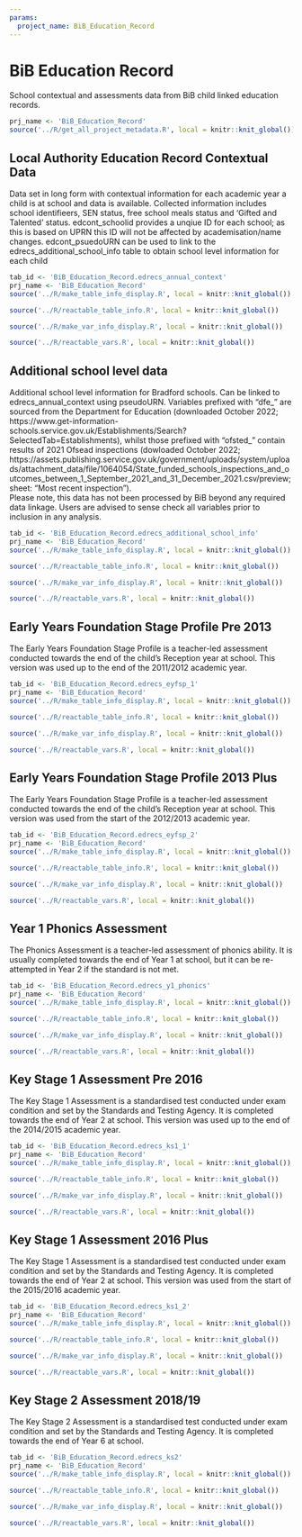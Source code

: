 ```yaml
---
params:
  project_name: BiB_Education_Record
---
```






# BiB Education Record


School contextual and assessments data from BiB child linked education records.



```r
prj_name <- 'BiB_Education_Record'
source('../R/get_all_project_metadata.R', local = knitr::knit_global())
```





## Local Authority Education Record Contextual Data


Data set in long form with contextual information for each academic year a child is at school and data is available. Collected information includes school identifieers, SEN status, free school meals status and 'Gifted and Talented' status. edcont_schoolid provides a unqiue ID for each school; as this is based on UPRN this ID will not be affected by academisation/name changes. edcont_psuedoURN can be used to link to the edrecs_additional_school_info table to obtain school level information  for each child



```r
tab_id <- 'BiB_Education_Record.edrecs_annual_context'
prj_name <- 'BiB_Education_Record'
source('../R/make_table_info_display.R', local = knitr::knit_global())
```



```r
source('../R/reactable_table_info.R', local = knitr::knit_global())
```



```r
source('../R/make_var_info_display.R', local = knitr::knit_global())
```



```r
source('../R/reactable_vars.R', local = knitr::knit_global())
```





## Additional school level data


Additional school level information for Bradford schools. Can be linked to edrecs_annual_context using pseudoURN. Variables prefixed with "dfe_" are sourced from the Department for Education (downloaded October 2022; https://www.get-information-schools.service.gov.uk/Establishments/Search?SelectedTab=Establishments), whilst those prefixed with "ofsted_" contain results of 2021 Ofsead inspections (dowloaded October 2022; https://assets.publishing.service.gov.uk/government/uploads/system/uploads/attachment_data/file/1064054/State_funded_schools_inspections_and_outcomes_between_1_September_2021_and_31_December_2021.csv/preview; sheet: "Most recent inspection"). <br> Please note, this data has not been processed by BiB beyond any required data linkage. Users are advised to sense check all variables prior to inclusion in any analysis.



```r
tab_id <- 'BiB_Education_Record.edrecs_additional_school_info'
prj_name <- 'BiB_Education_Record'
source('../R/make_table_info_display.R', local = knitr::knit_global())
```



```r
source('../R/reactable_table_info.R', local = knitr::knit_global())
```



```r
source('../R/make_var_info_display.R', local = knitr::knit_global())
```



```r
source('../R/reactable_vars.R', local = knitr::knit_global())
```





## Early Years Foundation Stage Profile Pre 2013


The Early Years Foundation Stage Profile is a teacher-led assessment conducted towards the end of the child's Reception year at school. This version was used up to the end of the 2011/2012 academic year.



```r
tab_id <- 'BiB_Education_Record.edrecs_eyfsp_1'
prj_name <- 'BiB_Education_Record'
source('../R/make_table_info_display.R', local = knitr::knit_global())
```



```r
source('../R/reactable_table_info.R', local = knitr::knit_global())
```



```r
source('../R/make_var_info_display.R', local = knitr::knit_global())
```



```r
source('../R/reactable_vars.R', local = knitr::knit_global())
```





## Early Years Foundation Stage Profile 2013 Plus


The Early Years Foundation Stage Profile is a teacher-led assessment conducted towards the end of the child's Reception year at school. This version was used from the start of the 2012/2013 academic year.



```r
tab_id <- 'BiB_Education_Record.edrecs_eyfsp_2'
prj_name <- 'BiB_Education_Record'
source('../R/make_table_info_display.R', local = knitr::knit_global())
```



```r
source('../R/reactable_table_info.R', local = knitr::knit_global())
```



```r
source('../R/make_var_info_display.R', local = knitr::knit_global())
```



```r
source('../R/reactable_vars.R', local = knitr::knit_global())
```





## Year 1 Phonics Assessment


The Phonics Assessment is a teacher-led assessment of phonics ability. It is usually completed towards the end of Year 1 at school, but it can be re-attempted in Year 2 if the standard is not met.



```r
tab_id <- 'BiB_Education_Record.edrecs_y1_phonics'
prj_name <- 'BiB_Education_Record'
source('../R/make_table_info_display.R', local = knitr::knit_global())
```



```r
source('../R/reactable_table_info.R', local = knitr::knit_global())
```



```r
source('../R/make_var_info_display.R', local = knitr::knit_global())
```



```r
source('../R/reactable_vars.R', local = knitr::knit_global())
```





## Key Stage 1 Assessment Pre 2016


The Key Stage 1 Assessment is a standardised test conducted under exam condition and set by the Standards and Testing Agency. It is completed towards the end of Year 2 at school. This version was used up to the end of the 2014/2015 academic year.



```r
tab_id <- 'BiB_Education_Record.edrecs_ks1_1'
prj_name <- 'BiB_Education_Record'
source('../R/make_table_info_display.R', local = knitr::knit_global())
```



```r
source('../R/reactable_table_info.R', local = knitr::knit_global())
```



```r
source('../R/make_var_info_display.R', local = knitr::knit_global())
```



```r
source('../R/reactable_vars.R', local = knitr::knit_global())
```





## Key Stage 1 Assessment 2016 Plus


The Key Stage 1 Assessment is a standardised test conducted under exam condition and set by the Standards and Testing Agency. It is completed towards the end of Year 2 at school. This version was used from the start of the 2015/2016 academic year.



```r
tab_id <- 'BiB_Education_Record.edrecs_ks1_2'
prj_name <- 'BiB_Education_Record'
source('../R/make_table_info_display.R', local = knitr::knit_global())
```



```r
source('../R/reactable_table_info.R', local = knitr::knit_global())
```



```r
source('../R/make_var_info_display.R', local = knitr::knit_global())
```



```r
source('../R/reactable_vars.R', local = knitr::knit_global())
```





## Key Stage 2 Assessment 2018/19


The Key Stage 2 Assessment is a standardised test conducted under exam condition and set by the Standards and Testing Agency. It is completed towards the end of Year 6 at school.



```r
tab_id <- 'BiB_Education_Record.edrecs_ks2'
prj_name <- 'BiB_Education_Record'
source('../R/make_table_info_display.R', local = knitr::knit_global())
```



```r
source('../R/reactable_table_info.R', local = knitr::knit_global())
```



```r
source('../R/make_var_info_display.R', local = knitr::knit_global())
```



```r
source('../R/reactable_vars.R', local = knitr::knit_global())
```



